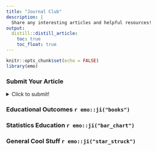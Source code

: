 ```yaml
---
title: "Journal Club"
description: |
  Share any interesting articles and helpful resources!
output:
  distill::distill_article:
    toc: true
    toc_float: true
---
```


```r
knitr::opts_chunk$set(echo = FALSE)
library(emo)
```

### Submit Your Article

<details>
  <summary>Click to submit!</summary>

<iframe src="https://docs.google.com/forms/d/e/1FAIpQLScF44oNJpPyI2pjVqoB8BQcIa6Z47D8vM-t_118LCILPSfxjA/viewform?embedded=true" width="640" height="300" frameborder="0" marginheight="0" marginwidth="0">Loading…</iframe>

</details>



### Educational Outcomes `r emo::ji("books")`



### Statistics Education `r emo::ji("bar_chart")`



### General Cool Stuff `r emo::ji("star_struck")`

<br>
<br>
<br>













